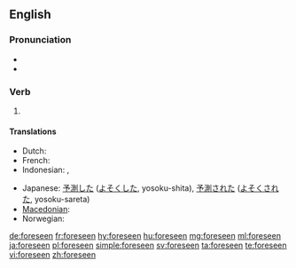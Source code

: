 ==English==

===Pronunciation===
* {{IPA|/foɹˈsiːn/|lang=en}}
* {{audio|en-us-foreseen.ogg|Audio (US)|lang=en}}

===Verb===
{{head|en|past participle}}

# {{past participle of|foresee|lang=en}}

====Translations====
{{trans-top|past participle of foresee}}
* Dutch: {{t+|nl|voorzien}}
* French: {{t+|fr|prévu}}
* Indonesian: {{t+|id|kira|alt=memperkirakan}}, {{t+|id|kira|alt=diperkirakan}}
{{trans-mid}}
* Japanese: [[予測]]した ([[よそく]]した, yosoku-shita), [[予測]]された ([[よそく]]された, yosoku-sareta)
* [[Macedonian]]: {{t|mk|предвиден|m|tr=prédviden}}
* Norwegian: {{t|no|forutsett}}
{{trans-bottom}}

[[de:foreseen]]
[[fr:foreseen]]
[[hy:foreseen]]
[[hu:foreseen]]
[[mg:foreseen]]
[[ml:foreseen]]
[[ja:foreseen]]
[[pl:foreseen]]
[[simple:foreseen]]
[[sv:foreseen]]
[[ta:foreseen]]
[[te:foreseen]]
[[vi:foreseen]]
[[zh:foreseen]]